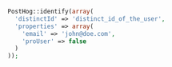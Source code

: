 ```php
PostHog::identify(array(
  'distinctId' => 'distinct_id_of_the_user',
  'properties' => array(
    'email' => 'john@doe.com',
    'proUser' => false
  )
));
```
